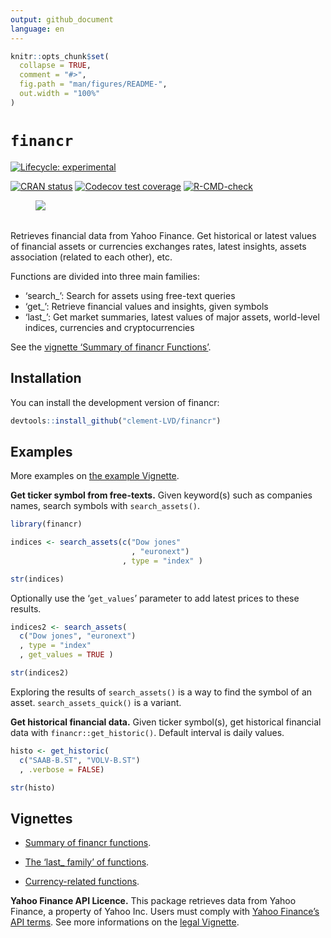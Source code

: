```yaml
---
output: github_document
language: en
---
```


```r
knitr::opts_chunk$set(
  collapse = TRUE,
  comment = "#>",
  fig.path = "man/figures/README-",
  out.width = "100%"
)

```

# `financr`

<!-- badges: start -->
[![Lifecycle: experimental](https://img.shields.io/badge/lifecycle-experimental-orange.svg)](https://lifecycle.r-lib.org/articles/stages.html#experimental)

[![CRAN status](https://www.r-pkg.org/badges/version/financr)](https://CRAN.R-project.org/package=financr)
[![Codecov test coverage](https://codecov.io/gh/Clement-LVD/financr/graph/badge.svg)](https://app.codecov.io/gh/Clement-LVD/financr)
[![R-CMD-check](https://github.com/Clement-LVD/financr/actions/workflows/R-CMD-check.yaml/badge.svg)](https://github.com/Clement-LVD/financr/actions/workflows/R-CMD-check.yaml)
<!-- badges: end -->

![ ](https://img.shields.io/badge/Package-bold?style=flat&logoColor=black&logoSize=2&label=R&labelColor=black&color=green)

Retrieves financial data from Yahoo Finance. Get historical or latest values of financial assets or currencies exchanges rates, latest insights, assets association (related to each other), etc.

Functions are divided into three main families:

- 'search_': Search for assets using free-text queries
- 'get_': Retrieve financial values and insights, given symbols
- 'last_': Get market summaries, latest values of major assets, world-level indices, currencies and cryptocurrencies

See the [vignette 'Summary of financr Functions'](https://clement-lvd.github.io/financr/articles/Functions_summary.html).
          
## Installation

You can install the development version of financr:

``` r
devtools::install_github("clement-LVD/financr")
```

## Examples

More examples on [the example Vignette](https://clement-lvd.github.io/financr/articles/example.html).

**Get ticker symbol from free-texts.** Given keyword(s) such as companies names, search symbols with `search_assets()`.

```r
library(financr)

indices <- search_assets(c("Dow jones"
                           , "euronext")
                         , type = "index" )

str(indices)
```


Optionally use the '`get_values`' parameter to add latest prices to these results.

```r
indices2 <- search_assets(
  c("Dow jones", "euronext")
  , type = "index"
  , get_values = TRUE )

str(indices2)
```

Exploring the results of `search_assets()` is a way to find the symbol of an asset. `search_assets_quick()` is a variant.

**Get historical financial data.**  Given ticker symbol(s), get historical financial data with `financr::get_historic()`. Default interval is daily values.

```r
histo <- get_historic(
  c("SAAB-B.ST", "VOLV-B.ST")
  , .verbose = FALSE)

str(histo)

```

 
## Vignettes

- [Summary of financr functions](https://clement-lvd.github.io/financr/articles/Functions_summary.html).


- [The 'last_ family' of functions](https://clement-lvd.github.io/financr/articles/last_family.html).

- [Currency-related functions](https://clement-lvd.github.io/financr/articles/currencies.html).
 

**Yahoo Finance API Licence.** This package retrieves data from Yahoo Finance, a property of Yahoo Inc. Users must comply with [Yahoo Finance's API terms](https://legal.yahoo.com/us/en/yahoo/terms/product-atos/apiforydn/index.html). See more informations on the [legal Vignette](https://clement-lvd.github.io/financr/articles/About_the_Yahoo_Finance_License.html).
